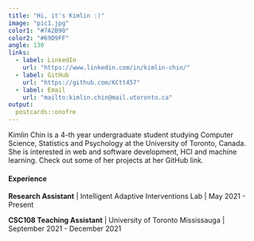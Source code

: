 ```yaml
---
title: "Hi, it's Kimlin :)"
image: "pic1.jpg"
color1: "#7A2B90"
color2: "#69D9FF"
angle: 130
links:
  - label: LinkedIn
    url: "https://www.linkedin.com/in/kimlin-chin/"
  - label: GitHub
    url: "https://github.com/KCtt457"
  - label: Email
    url: "mailto:kimlin.chin@mail.utoronto.ca"
output:
  postcards::onofre
---
```

 
Kimlin Chin is a 4-th year undergraduate student studying Computer Science,
Statistics and Psychology at the University of Toronto, Canada. She is interested
in web and software development, HCI and machine learning. Check out some of her
projects at her GitHub link.

#### Experience

**Research Assistant** | Intelligent Adaptive Interventions Lab | May 2021 - Present

**CSC108 Teaching Assistant** | University of Toronto Mississauga | September 2021 - December 2021
